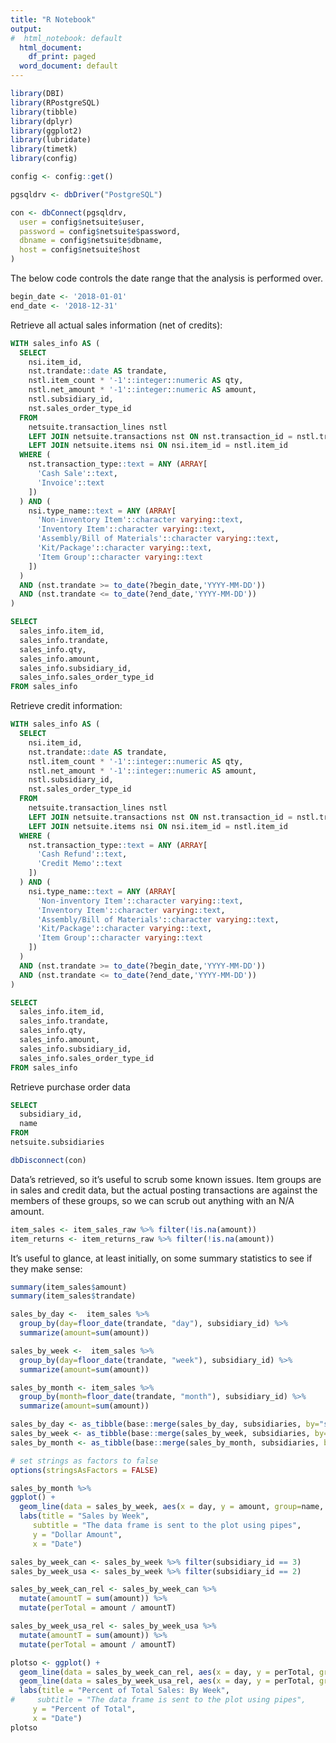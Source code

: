 ---
title: "R Notebook"
output:
#  html_notebook: default
  html_document:
    df_print: paged
  word_document: default
---

```{r load_libraries, echo=F}
library(DBI)
library(RPostgreSQL)
library(tibble)
library(dplyr)
library(ggplot2)
library(lubridate)
library(timetk)
library(config)

config <- config::get()
```

```{r set_up_db, echo=F}

pgsqldrv <- dbDriver("PostgreSQL")

con <- dbConnect(pgsqldrv,
  user = config$netsuite$user,
  password = config$netsuite$password,
  dbname = config$netsuite$dbname,
  host = config$netsuite$host
)
```

The below code controls the date range that the analysis is performed over.

```{r set_up_params}
begin_date <- '2018-01-01'
end_date <- '2018-12-31'
```

Retrieve all actual sales information (net of credits):

```{sql sales_query, connection=con, output.var="item_sales_raw"}
WITH sales_info AS (
  SELECT
    nsi.item_id,
    nst.trandate::date AS trandate,
    nstl.item_count * '-1'::integer::numeric AS qty,
    nstl.net_amount * '-1'::integer::numeric AS amount,
    nstl.subsidiary_id,
    nst.sales_order_type_id
  FROM
    netsuite.transaction_lines nstl
    LEFT JOIN netsuite.transactions nst ON nst.transaction_id = nstl.transaction_id
    LEFT JOIN netsuite.items nsi ON nsi.item_id = nstl.item_id
  WHERE (
    nst.transaction_type::text = ANY (ARRAY[
      'Cash Sale'::text,
      'Invoice'::text
    ])
  ) AND (
    nsi.type_name::text = ANY (ARRAY[
      'Non-inventory Item'::character varying::text,
      'Inventory Item'::character varying::text,
      'Assembly/Bill of Materials'::character varying::text,
      'Kit/Package'::character varying::text,
      'Item Group'::character varying::text
    ])
  )
  AND (nst.trandate >= to_date(?begin_date,'YYYY-MM-DD'))
  AND (nst.trandate <= to_date(?end_date,'YYYY-MM-DD'))
)

SELECT
  sales_info.item_id,
  sales_info.trandate,
  sales_info.qty,
  sales_info.amount,
  sales_info.subsidiary_id,
  sales_info.sales_order_type_id
FROM sales_info
```

Retrieve credit information:

```{sql credit_query, connection=con, output.var="item_returns_raw"}
WITH sales_info AS (
  SELECT
    nsi.item_id,
    nst.trandate::date AS trandate,
    nstl.item_count * '-1'::integer::numeric AS qty,
    nstl.net_amount * '-1'::integer::numeric AS amount,
    nstl.subsidiary_id,
    nst.sales_order_type_id
  FROM
    netsuite.transaction_lines nstl
    LEFT JOIN netsuite.transactions nst ON nst.transaction_id = nstl.transaction_id
    LEFT JOIN netsuite.items nsi ON nsi.item_id = nstl.item_id
  WHERE (
    nst.transaction_type::text = ANY (ARRAY[
      'Cash Refund'::text,
      'Credit Memo'::text
    ])
  ) AND (
    nsi.type_name::text = ANY (ARRAY[
      'Non-inventory Item'::character varying::text,
      'Inventory Item'::character varying::text,
      'Assembly/Bill of Materials'::character varying::text,
      'Kit/Package'::character varying::text,
      'Item Group'::character varying::text
    ])
  )
  AND (nst.trandate >= to_date(?begin_date,'YYYY-MM-DD'))
  AND (nst.trandate <= to_date(?end_date,'YYYY-MM-DD'))
)

SELECT
  sales_info.item_id,
  sales_info.trandate,
  sales_info.qty,
  sales_info.amount,
  sales_info.subsidiary_id,
  sales_info.sales_order_type_id
FROM sales_info
```

Retrieve purchase order data

```{sql subsidiary_query, connection=con, output.var="subsidiaries"}
SELECT
  subsidiary_id,
  name
FROM
netsuite.subsidiaries

```

```{r Disconnect From Database}
dbDisconnect(con)
```

Data's retrieved, so it's useful to scrub some known issues. Item groups are in sales and credit data, but the actual posting transactions are against the members of these groups, so we can scrub out anything with an N/A amount.
```{r Filter N/A Values}
item_sales <- item_sales_raw %>% filter(!is.na(amount))
item_returns <- item_returns_raw %>% filter(!is.na(amount))
```

It's useful to glance, at least initially, on some summary statistics to see if they make sense:


```{r Initial Stats}
summary(item_sales$amount)
summary(item_sales$trandate)
```


```{r Change Summary}
sales_by_day <-  item_sales %>%
  group_by(day=floor_date(trandate, "day"), subsidiary_id) %>%
  summarize(amount=sum(amount))

sales_by_week <-  item_sales %>%
  group_by(day=floor_date(trandate, "week"), subsidiary_id) %>%
  summarize(amount=sum(amount))

sales_by_month <- item_sales %>%
  group_by(month=floor_date(trandate, "month"), subsidiary_id) %>%
  summarize(amount=sum(amount))

sales_by_day <- as_tibble(base::merge(sales_by_day, subsidiaries, by="subsidiary_id"))
sales_by_week <- as_tibble(base::merge(sales_by_week, subsidiaries, by="subsidiary_id"))
sales_by_month <- as_tibble(base::merge(sales_by_month, subsidiaries, by="subsidiary_id"))
```

```{r Plot Sales}
# set strings as factors to false
options(stringsAsFactors = FALSE)

sales_by_month %>%
ggplot() +
  geom_line(data = sales_by_week, aes(x = day, y = amount, group=name, color=name)) +
  labs(title = "Sales by Week",
     subtitle = "The data frame is sent to the plot using pipes",
     y = "Dollar Amount",
     x = "Date")
```

```{r}
sales_by_week_can <- sales_by_week %>% filter(subsidiary_id == 3)
sales_by_week_usa <- sales_by_week %>% filter(subsidiary_id == 2)

sales_by_week_can_rel <- sales_by_week_can %>%
  mutate(amountT = sum(amount)) %>%
  mutate(perTotal = amount / amountT)

sales_by_week_usa_rel <- sales_by_week_usa %>%
  mutate(amountT = sum(amount)) %>%
  mutate(perTotal = amount / amountT)
```

```{r}
plotso <- ggplot() +
  geom_line(data = sales_by_week_can_rel, aes(x = day, y = perTotal, group=name, color=name)) +
  geom_line(data = sales_by_week_usa_rel, aes(x = day, y = perTotal, group=name, color=name)) +
  labs(title = "Percent of Total Sales: By Week",
#     subtitle = "The data frame is sent to the plot using pipes",
     y = "Percent of Total",
     x = "Date")
plotso

```
